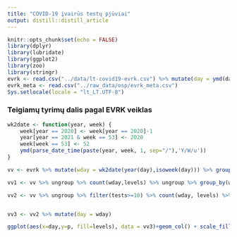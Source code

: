 ```yaml
---
title: "COVID-19 įvairūs testų pjūviai"
output: distill::distill_article
---
```


```r
knitr::opts_chunk$set(echo = FALSE)
library(dplyr)
library(lubridate)
library(ggplot2)
library(zoo)
library(stringr)
evrk <- read.csv("../data/lt-covid19-evrk.csv") %>% mutate(day = ymd(day))
evrk_meta <- read.csv("../raw_data/osp/evrk_meta.csv")
Sys.setlocale(locale = "lt_LT.UTF-8")
```
### Teigiamų tyrimų dalis pagal EVRK veiklas

```r
wk2date <- function(year, week) {
    week[year == 2020] <- week[year == 2020]-1
    year[year == 2021 & week == 53] <- 2020
    week[week == 53] <- 52
    ymd(parse_date_time(paste(year, week, 1, sep="/"),'Y/W/u'))
}

vv <- evrk %>% mutate(wday = wk2date(year(day),isoweek(day))) %>% group_by(evrk_group_title, evrk_group_code, wday) %>% summarise(tests = sum(tests), r = round(100*sum(tests_positive)/sum(tests),2)) %>% mutate( levels = cut(r,c(0,5,10,15,20,25,100), include.lowest = TRUE))

vv1 <- vv %>% ungroup %>% count(wday,levels) %>% ungroup %>% group_by(wday) %>% mutate(p = round(100*n/sum(n),2))

vv2 <- vv %>% ungroup %>% filter(tests>=10) %>% count(wday, levels) %>% ungroup %>% group_by(wday) %>% mutate(p = round(100*n/sum(n),2))


vv3 <- vv2 %>% mutate(day = wday)
```

```r
ggplot(aes(x=day,y=p, fill=levels), data = vv3)+geom_col() + scale_fill_manual(name = "Intervalai", values = RColorBrewer::brewer.pal(6, "Set1")[c(3,2,4,6, 5,1)]) + theme_bw()+ labs(y = "Procentai", x = "Data", title = "EVRK veiklų teigiamų tyrimų dalis savaitėmis")
```












